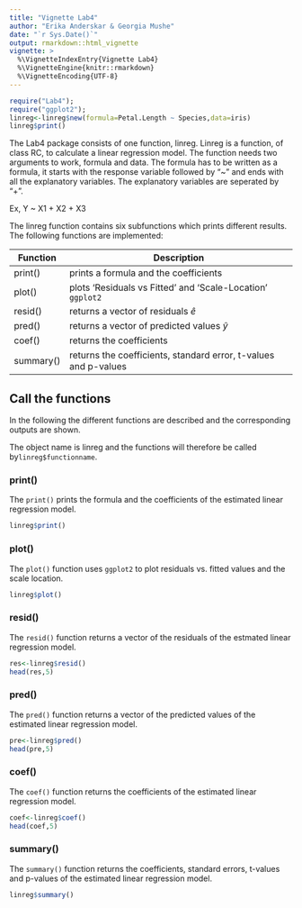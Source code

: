 ```yaml
---
title: "Vignette Lab4"
author: "Erika Anderskar & Georgia Mushe"
date: "`r Sys.Date()`"
output: rmarkdown::html_vignette
vignette: >
  %\VignetteIndexEntry{Vignette Lab4}
  %\VignetteEngine{knitr::rmarkdown}
  %\VignetteEncoding{UTF-8}
---
```

```r
require("Lab4");
require("ggplot2");
linreg<-linreg$new(formula=Petal.Length ~ Species,data=iris)
linreg$print()
```
The Lab4 package consists of one function, linreg. Linreg is a function, of class RC, to calculate a linear regression model. The function needs two arguments to work, formula and data. The formula has to be written as a formula, it starts with the response variable followed by "~" and ends with all the explanatory variables. The explanatory variables are seperated by "+".

Ex, Y ~ X1 + X2 + X3

The linreg function contains six subfunctions which prints different results. The following functions are implemented:

| Function  | Description                                                               |
|-----------|---------------------------------------------------------------------------|
| print()   | prints a formula and the coefficients                                     |
| plot()    | plots 'Residuals vs Fitted' and 'Scale-Location' `ggplot2`                |
| resid()   | returns a vector of residuals $\hat{e}$                                   |
| pred()    | returns a vector of predicted values $\hat{y}$                            |
| coef()    | returns the coefficients                                                  |
| summary() | returns the coefficients, standard error, t-values and p-values           |



## Call the functions

In the following the different functions are described and the corresponding outputs are shown.

The object name is linreg and the functions will therefore be called by`linreg$functionname`.

### print()

The `print()` prints the formula and the coefficients of the estimated linear regression model.

```r
linreg$print()
```

### plot()

The `plot()` function uses `ggplot2` to plot residuals vs. fitted values and the scale location.

```r
linreg$plot()
```

### resid()
The `resid()` function returns a vector of the residuals of the estmated linear regression model.
```r
res<-linreg$resid()
head(res,5)

```

### pred()
The `pred()` function returns a vector of the predicted values of the estimated linear regression model.
```r
pre<-linreg$pred()
head(pre,5)
```

### coef()
The `coef()` function returns the coefficients of the estimated linear regression model.
```r
coef<-linreg$coef()
head(coef,5)
```


### summary()
The `summary()` function returns the coefficients, standard errors, t-values and p-values of the estimated linear regression model.
```r
linreg$summary()
```

